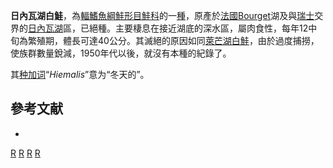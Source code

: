 {{Speciesbox 
| taxon = Coregonus hiemalis
| status = EX
| status_system = IUCN3.1
| image = Coregonushiemalis.jpg
| authority = [[Jurine|Jurine]], 1825
| synonyms = *''Corregonus hiemalis''<br /><small>Jurine, 1825</small>
}}

'''日內瓦湖白鮭'''，為[[輻鰭魚綱|輻鰭魚綱]][[鮭形目|鮭形目]][[鮭科|鮭科]]的一[[種|種]]，原產於[[法國|法國]]Bourget湖及與[[瑞士|瑞士]]交界的[[日內瓦湖|日內瓦湖]]區，已絕種。主要棲息在接近湖底的深水區，屬肉食性，每年12中旬為繁殖期，體長可達40公分。其滅絕的原因如同[[萊芒湖白鮭|萊芒湖白鮭]]，由於過度捕撈，使族群數量銳減，1950年代以後，就沒有本種的紀錄了。

其[[种加词|种加词]]“''Hiemalis''”意为“冬天的”。

==參考文献==
*{{FishBase_species|genus=Coregonus|species=hiemalis|year=2011|month=12}}

{{Taxonbar|from=Q1543946}}

[[Category:IUCN紅色名錄絕滅物種|R]]
[[Category:白鮭屬|R]]
[[Category:1825年描述的鱼类|R]]
[[Category:已滅絕魚類|R]]